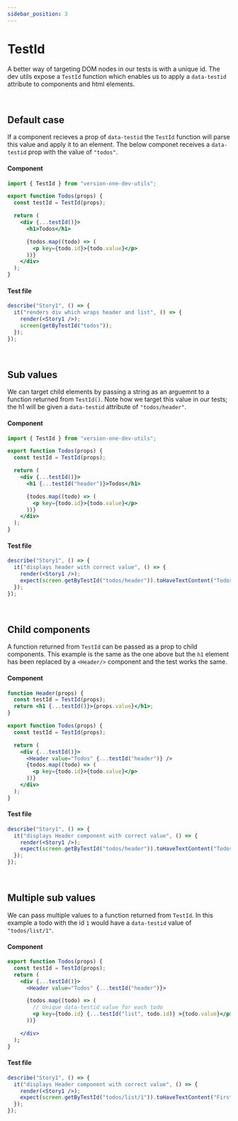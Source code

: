 ```yaml
---
sidebar_position: 3
---
```


# TestId

A better way of targeting DOM nodes in our tests is with a unique id.
The dev utils expose a `TestId` function which enables us to apply a `data-testid`
attribute to components and html elements.

<br />

## Default case

If a component recieves a prop of `data-testid` the `TestId` function will parse this value
and apply it to an element. The below componet receives a `data-testid` prop with the value of `"todos"`.

#### Component

```jsx
import { TestId } from "version-one-dev-utils";

export function Todos(props) {
  const testId = TestId(props);

  return (
    <div {...testId()}>
      <h1>Todos</h1>

      {todos.map((todo) => (
        <p key={todo.id}>{todo.value}</p>
      ))}
    </div>
  );
}
```

#### Test file

```jsx
describe("Story1", () => {
  it("renders div which wraps header and list", () => {
    render(<Story1 />);
    screen(getByTestId("todos"));
  });
});
```

<br />

## Sub values

We can target child elements by passing a string as an arguemnt to a function returned from `TestId()`.
Note how we target this value in our tests; the h1 will be given a `data-testid` attribute of `"todos/header"`.

#### Component

```jsx
import { TestId } from "version-one-dev-utils";

export function Todos(props) {
  const testId = TestId(props);

  return (
    <div {...testId()}>
      <h1 {...testId("header")}>Todos</h1>

      {todos.map((todo) => (
        <p key={todo.id}>{todo.value}</p>
      ))}
    </div>
  );
}
```

#### Test file

```jsx
describe("Story1", () => {
  it("displays header with correct value", () => {
    render(<Story1 />);
    expect(screen.getByTestId("todos/header")).toHaveTextContent("Todos");
  });
});
```

<br />

## Child components

A function returned from `TestId` can be passed as a prop to child components. This example is the same as the one
above but the `h1` element has been replaced by a `<Header/>` component and the test works the same.

#### Component

```jsx
function Header(props) {
  const testId = TestId(props);
  return <h1 {...testId()}>{props.value}</h1>;
}

export function Todos(props) {
  const testId = TestId(props);

  return (
    <div {...testId()}>
      <Header value="Todos" {...testId("header")} />
      {todos.map((todo) => (
        <p key={todo.id}>{todo.value}</p>
      ))}
    </div>
  );
}
```

#### Test file

```jsx
describe("Story1", () => {
  it("displays Header component with correct value", () => {
    render(<Story1 />);
    expect(screen.getByTestId("todos/header")).toHaveTextContent("Todos");
  });
});
```

<br />

## Multiple sub values

We can pass multiple values to a function returned from `TestId`.
In this example a todo with the id `1` would have a `data-testid` value of `"todos/list/1"`.

#### Component

```jsx
export function Todos(props) {
  const testId = TestId(props);
  return (
    <div {...testId()}>
      <Header value="Todos" {...testId("header")}>

      {todos.map((todo) => (
        // Unique data-testid value for each todo
        <p key={todo.id} {...testId("list", todo.id)} >{todo.value}</p>
      ))}

    </div>
  );
}
```

#### Test file

```jsx
describe("Story1", () => {
  it("displays Header component with correct value", () => {
    render(<Story1 />);
    expect(screen.getByTestId("todos/list/1")).toHaveTextContent("First todo");
  });
});
```

<br />
